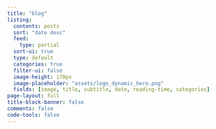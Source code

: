 ```yaml
---
title: "blog"
listing:
  contents: posts
  sort: "date desc"
  feed: 
    type: partial
  sort-ui: true
  type: default
  categories: true
  filter-ui: false
  image-height: 170px
  image-placeholder: "assets/logo_dynamic_hero.png"
  fields: [image, title, subtitle, date, reading-time, categories]
page-layout: full
title-block-banner: false
comments: false
code-tools: false
---
```



